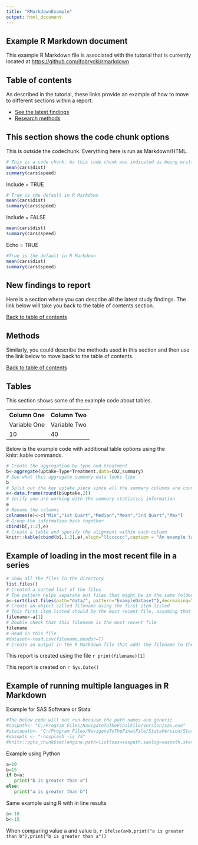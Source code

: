 ```yaml
---
title: "RMarkdownExample"
output: html_document
---
```


## Example R Markdown document

This example R Markdown file is associated with the tutorial that is currently located at <a href="https://github.com/jfobrycki/rmarkdown" target="_blank">https://github.com/jfobrycki/rmarkdown</a>

## Table of contents {#toc}

As described in the tutorial, these links provide an example of how to move to different sections within a report.

* [See the latest findings](#newfindings)
* [Research methods](#methods)

## This section shows the code chunk options

This is outside the codechunk. Everything here is run as Markdown/HTML.

```r
# This is a code chunk. As this code chunk was indicated as being written in R, everything in this code chunk runs as it would in R.
mean(cars$dist)
summary(cars$speed)
```

Include = TRUE

```r
# True is the default in R Markdown
mean(cars$dist)
summary(cars$speed)
```

Include = FALSE

```r
mean(cars$dist)
summary(cars$speed)
```

Echo = TRUE

```r
#True is the default in R Markdown
mean(cars$dist)
summary(cars$speed)
```


## New findings to report {#newfindings}

Here is a section where you can describe all the latest study findings. The link below will take you back to the table of contents section.

[Back to table of contents](#toc)

## Methods {#methods}

Similarly, you could describe the methods used in this section and then use the link below to move back to the table of contents.

[Back to table of contents](#toc)


## Tables

This section shows some of the example code about tables. 

 <table style="width:50%">
  <tr>
    <th>Column One</th>
    <th>Column Two</th>
  </tr>
  <tr>
    <td>Variable One</td>
    <td>Variable Two</td>
  </tr>
  <tr>
    <td>10</td>
    <td>40</td>
  </tr>
</table> 

Below is the example code with additional table options using the knitr::kable commands.

```r
# Create the aggregation by type and treatment
b<-aggregate(uptake~Type*Treatment,data=CO2,summary)
# See what this aggregate summary data looks like
b
# Split out the key uptake piece since all the summary columns are counted as only one column
e<-data.frame(round(b$uptake,2))
# Verify you are working with the summary statistics information
e
# Rename the columns
colnames(e)<-c("Min","1st Quart","Median","Mean","3rd Quart","Max")
# Group the information back together
cbind(b[,1:2],e) 
# Create a table and specify the alignment within each column
knitr::kable(cbind(b[,1:2],e),align="llcccccc",caption = "An example table caption.")
```


## Example of loading in the most recent file in a series

```r
# Show all the files in the directory
list.files()
# Created a sorted list of the files
# The pattern helps separate out files that might be in the same folder but not have the same naming structure
a<-sort(list.files(path="data/", pattern="ExampleDataset"),decreasing=TRUE)
# Create an object called filename using the first item listed
# This first item listed should be the most recent file, assuming that the files are numbered by date, for example.
filename<-a[1]
# Double check that this filename is the most recent file
filename
# Read in this file
#dataset<-read.csv(filename,header=T)
# Create an output in the R Markdown file that adds the filename to the report directly. This provides a double check for knowing which dataset is used for the entire report.
```

This report is created using the file `r print(filename)[1]`

This report is created on `r Sys.Date()`

## Example of running multiple languages in R Markdown

Example for SAS Software or Stata

```r
#The below code will not run because the path names are generic
#saspath<- "C:/Program Files/NavigateToTheFinalFile/Version/sas.exe"
#statapath<- "C:/Program Files/NavigateToTheFinalFile/StataVersion/Stata.exe"
#sasopts <- "-nosplash -ls 75"
#knitr::opts_chunk$set(engine.path=list(sas=saspath,saslog=saspath,stata=statapath),engine.opts=list(sas=sasopts,saslog=sasopts),comment=NA)
```

Example using Python

```python
a=10
b=15
if b>a:
   print("b is greater than a")
else:
   print("a is greater than b")
```

Same example using R with in line results

```r
a<-10
b<-15
```

When comparing value a and value b, `r ifelse(a>b,print("a is greater than b"),print("b is greater than a"))`